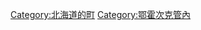 {{Commonscat|Engaru, Hokkaido}}
{{Catmore}}

{{DEFAULTSORT:Engaru}}
[[Category:北海道的町|Category:北海道的町]]
[[Category:鄂霍次克管內|Category:鄂霍次克管內]]